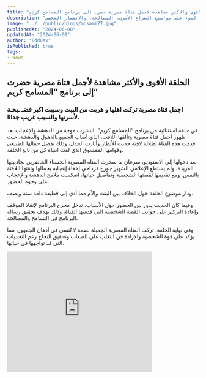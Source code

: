 ```yaml
---
title: "الحلقة الأقوى والأكثر مشاهدة لأجمل فتاة مصرية حضرت إلى برنامج المسامح كريم"
description: "في حلقة مميزة من برنامج المسامح كريم، أثارت أجمل فتاة مصرية إعجاب المشاهدين بجمالها الطبيعي وقصتها المؤثرة، مسلطة الضوء على مواضيع الصراع الأسري، المصالحة، والانتصار الشخصي."
image: "../../public/blogs/mosami77.jpg"
publishedAt: "2024-06-08"
updatedAt: "2024-06-08"
author: "EddDev"
isPublished: true
tags:
- News
---
```


## الحلقة الأقوى والأكثر مشاهدة لأجمل فتاة مصرية حضرت إلى برنامج “المسامح كريم”

### اجمل فتاة مصرية تركت اهلها و هربت من البيت وسببت اكبر فضـ ـيحـة لأسرتها والسبب غريب جدااا.

في حلقة استثنائية من برنامج “المسامح كريم”، انتشرت موجة من الدهشة والإعجاب بعد ظهور أجمل فتاة مصرية وتألقها اللافت، الذي أصاب الجميع بالذهول والدهشة. حيث قدمت هذه الفتاة إطلالة لافتة جذبت الأنظار وأثارت الجدل، وذلك بفضل جمالها الطبيعي وقوامها الممشوق الذي لفت انتباه كل من تابع الحلقة.

بعد دخولها إلى الاستوديو، سرعان ما سحرت الفتاة المصرية الحسناء الحاضرين بجاذبيتها الفريدة، ولم يستطع الإعلامي الشهير جورج قرداحي إخفاء إعجابه بجمالها وثقتها اللافتة بالنفس. ومع تقديمها لقصتها الشخصية وتفاصيل حياتها، انعكست ملامح الدهشة والإعجاب على وجوه الحضور.

ودار موضوع الحلقة حول الخلاف بين البنت والأم مما أدي إلى قطيعة دامة سنة ونصف.

وفيما كان الحديث يدور بين الحضور حول الأسباب، تدخل مخرج البرنامج لإنقاذ الموقف وإعادة التركيز على جوانب القصة الشخصية التي قدمتها الفتاة، وذلك بهدف تحقيق رسالة البرنامج في التسامح والمصالحة.

وفي نهاية الحلقة، تركت الفتاة المصرية الجميلة بصمة لا تُنسى في أذهان الجمهور، مما يؤكد على قوة الشخصية والإرادة في التغلب على الصعاب وتحقيق النجاح رغم التحديات التي قد تواجهها في حياتها.

<iframe width="380" height="315" src="https://www.youtube.com/embed/MLoU2jgv3j8" frameborder="0" allowfullscreen></iframe>

